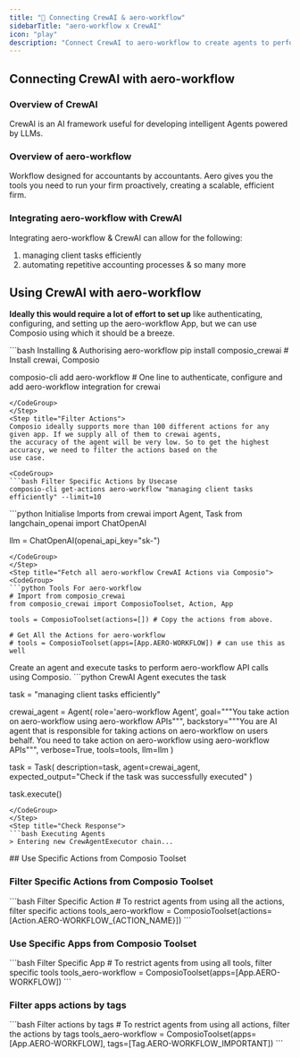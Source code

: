 ```yaml
---
title: "🚀 Connecting CrewAI & aero-workflow"
sidebarTitle: "aero-workflow x CrewAI"
icon: "play"
description: "Connect CrewAI to aero-workflow to create agents to perform tasks using natural language"
---
```


## Connecting CrewAI with aero-workflow

### Overview of CrewAI

CrewAI is an AI framework useful for developing intelligent Agents powered by LLMs.

### Overview of aero-workflow

Workflow designed for accountants by accountants. Aero gives you the tools you need to run your firm proactively, creating a scalable, efficient firm.

### Integrating aero-workflow with CrewAI

Integrating aero-workflow & CrewAI can allow for the following:

1. managing client tasks efficiently
2. automating repetitive accounting processes
& so many more

## Using CrewAI with aero-workflow

<Steps>
<Step title="Setting Up the Environment">

**Ideally this would require a lot of effort to set up** like authenticating, configuring, and setting up the aero-workflow App, but we can use Composio using which it should be a breeze.

<CodeGroup>
```bash Installing & Authorising aero-workflow
pip install composio_crewai # Install crewai, Composio 

composio-cli add aero-workflow # One line to authenticate, configure and add aero-workflow integration for crewai
```
</CodeGroup>
</Step>
<Step title="Filter Actions">
Composio ideally supports more than 100 different actions for any given app. If we supply all of them to crewai agents, 
the accuracy of the agent will be very low. So to get the highest accuracy, we need to filter the actions based on the 
use case.

<CodeGroup>
```bash Filter Specific Actions by Usecase
composio-cli get-actions aero-workflow "managing client tasks efficiently" --limit=10
```
</CodeGroup>

</Step>
<Step title="Import Base Packages">

<CodeGroup>
```python Initialise Imports
from crewai import Agent, Task
from langchain_openai import ChatOpenAI

llm = ChatOpenAI(openai_api_key="sk-<OPENAI KEY>")
```
</CodeGroup>
</Step>
<Step title="Fetch all aero-workflow CrewAI Actions via Composio">
<CodeGroup>
```python Tools For aero-workflow
# Import from composio_crewai
from composio_crewai import ComposioToolset, Action, App

tools = ComposioToolset(actions=[]) # Copy the actions from above. 

# Get All the Actions for aero-workflow
# tools = ComposioToolset(apps=[App.AERO-WORKFLOW]) # can use this as well
```
</CodeGroup>
</Step>
<Step title="Execute the Agent">
Create an agent and execute tasks to perform aero-workflow API calls using Composio. 
<CodeGroup>
```python CrewAI Agent executes the task

task = "managing client tasks efficiently"

crewai_agent = Agent(
    role='aero-workflow Agent',
    goal="""You take action on aero-workflow using aero-workflow APIs""",
    backstory="""You are AI agent that is responsible for taking actions on aero-workflow on users behalf. You need to take action on aero-workflow using aero-workflow APIs""",
    verbose=True,
    tools=tools,
    llm=llm
)

task = Task(
    description=task,
    agent=crewai_agent,
    expected_output="Check if the task was successfully executed"
)

task.execute()
```
</CodeGroup>
</Step>
<Step title="Check Response">
```bash Executing Agents
> Entering new CrewAgentExecutor chain...
```
</Step>
</Steps>
## Use Specific Actions from Composio Toolset

### Filter Specific Actions from Composio Toolset

<CodeGroup>
```bash Filter Specific Action
# To restrict agents from using all the actions, filter specific actions
tools_aero-workflow = ComposioToolset(actions=[Action.AERO-WORKFLOW_{ACTION_NAME}])
```
</CodeGroup>

### Use Specific Apps from Composio Toolset
<CodeGroup>
```bash Filter Specific App
# To restrict agents from using all tools, filter specific tools
tools_aero-workflow = ComposioToolset(apps=[App.AERO-WORKFLOW])
```
</CodeGroup>

### Filter apps actions by tags 
<CodeGroup>
```bash Filter actions by tags
# To restrict agents from using all actions, filter the actions by tags
tools_aero-workflow = ComposioToolset(apps=[App.AERO-WORKFLOW], tags=[Tag.AERO-WORKFLOW_IMPORTANT])
```
</CodeGroup>